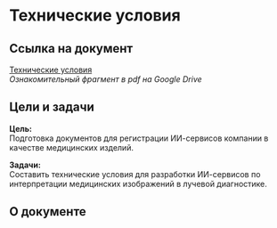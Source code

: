 # Технические условия

## Ссылка на документ

[Технические условия](#)  
*Ознакомительный фрагмент в pdf на Google Drive*

## Цели и задачи

**Цель:**  
Подготовка документов для регистрации ИИ-сервисов компании в качестве медицинских изделий.

**Задачи:**  
Составить технические условия для разработки ИИ-сервисов по интерпретации медицинских изображений в лучевой диагностике.

## О документе
